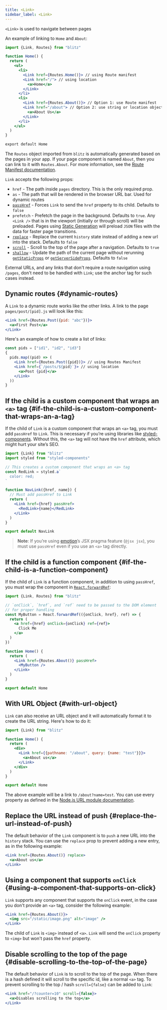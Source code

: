 ```yaml
---
title: <Link>
sidebar_label: <Link>
---
```


`<Link>` is used to navigate between pages

An example of linking to `Home` and `About`:

```jsx
import {Link, Routes} from "blitz"

function Home() {
  return (
    <ul>
      <li>
        <Link href={Routes.Home()}> // using Route manifest
        <Link href="/"> // using location
          <a>Home</a>
        </Link>
      </li>
      <li>
        <Link href={Routes.About()}> // Option 1: use Route manifest
        <Link href="/about"> // Option 2: use string or location object
          <a>About Us</a>
        </Link>
      </li>
    </ul>
  )
}

export default Home
```

The `Routes` object imported from `blitz` is automatically generated based
on the pages in your app. If your page component is named `About`, then
you can link to it with `Routes.About`. For more information, see the
[Route Manifest documentation](./route-manifest).

`Link` accepts the following props:

- `href` - The path inside `pages` directory. This is the only required
  prop.
- `as` - The path that will be rendered in the browser URL bar. Used for
  dynamic routes
- [`passHref`](#if-the-child-is-a-custom-component-that-wraps-an-a-tag) -
  Forces `Link` to send the `href` property to its child. Defaults to
  `false`
- `prefetch` - Prefetch the page in the background. Defaults to `true`.
  Any `<Link />` that is in the viewport (initially or through scroll)
  will be preloaded. Pages using [Static Generation](./get-static-props)
  will preload `JSON` files with the data for faster page transitions.
- [`replace`](#replace-the-url-instead-of-push) - Replace the current
  `history` state instead of adding a new url into the stack. Defaults to
  `false`
- [`scroll`](#disable-scrolling-to-the-top-of-the-page) - Scroll to the
  top of the page after a navigation. Defaults to `true`
- [`shallow`](./shallow-routing) - Update the path of the current page
  without rerunning [`getStaticProps`](./get-static-props) or
  [`getServerSideProps`](./get-server-side-props). Defaults to `false`

External URLs, and any links that don't require a route navigation using
`/pages`, don't need to be handled with `Link`; use the anchor tag for
such cases instead.

## Dynamic routes {#dynamic-routes}

A `Link` to a dynamic route works like the other links. A link to the page
`pages/post/[pid].js` will look like this:

```jsx
<Link href={Routes.Post({pid: "abc"})}>
  <a>First Post</a>
</Link>
```

Here's an example of how to create a list of links:

```jsx
const pids = ["id1", "id2", "id3"]
{
  pids.map((pid) => (
    <Link href={Routes.Post({pid})}> // using Routes Manifest
    <Link href={`/posts/${pid}`}> // using location
      <a>Post {pid}</a>
    </Link>
  ))
}
```

## If the child is a custom component that wraps an `<a>` tag {#if-the-child-is-a-custom-component-that-wraps-an-a-tag}

If the child of `Link` is a custom component that wraps an `<a>` tag, you
must add `passHref` to `Link`. This is necessary if you’re using libraries
like [styled-components](https://styled-components.com/). Without this,
the `<a>` tag will not have the `href` attribute, which might hurt your
site’s SEO.

```jsx
import {Link} from "blitz"
import styled from "styled-components"

// This creates a custom component that wraps an <a> tag
const RedLink = styled.a`
  color: red;
`

function NavLink({href, name}) {
  // Must add passHref to Link
  return (
    <Link href={href} passHref>
      <RedLink>{name}</RedLink>
    </Link>
  )
}

export default NavLink
```

> **Note**: If you’re using [emotion](https://emotion.sh/)’s JSX pragma
> feature (`@jsx jsx`), you must use `passHref` even if you use an `<a>`
> tag directly.

## If the child is a function component {#if-the-child-is-a-function-component}

If the child of `Link` is a function component, in addition to using
`passHref`, you must wrap the component in
[`React.forwardRef`](https://reactjs.org/docs/react-api.html#reactforwardref):

```jsx
import {Link, Routes} from "blitz"

// `onClick`, `href`, and `ref` need to be passed to the DOM element
// for proper handling
const MyButton = React.forwardRef(({onClick, href}, ref) => {
  return (
    <a href={href} onClick={onClick} ref={ref}>
      Click Me
    </a>
  )
})

function Home() {
  return (
    <Link href={Routes.About()} passHref>
      <MyButton />
    </Link>
  )
}

export default Home
```

## With URL Object {#with-url-object}

`Link` can also receive an URL object and it will automatically format it
to create the URL string. Here's how to do it:

```jsx
import {Link} from "blitz"

function Home() {
  return (
    <div>
      <Link href={{pathname: "/about", query: {name: "test"}}}>
        <a>About us</a>
      </Link>
    </div>
  )
}

export default Home
```

The above example will be a link to `/about?name=test`. You can use every
property as defined in the
[Node.js URL module documentation](https://nodejs.org/api/url.html#url_url_strings_and_url_objects).

## Replace the URL instead of push {#replace-the-url-instead-of-push}

The default behavior of the `Link` component is to `push` a new URL into
the `history` stack. You can use the `replace` prop to prevent adding a
new entry, as in the following example:

```jsx
<Link href={Routes.About()} replace>
  <a>About us</a>
</Link>
```

## Using a component that supports `onClick` {#using-a-component-that-supports-on-click}

`Link` supports any component that supports the `onClick` event, in the
case you don't provide an `<a>` tag, consider the following example:

```jsx
<Link href={Routes.About()}>
  <img src="/static/image.png" alt="image" />
</Link>
```

The child of `Link` is `<img>` instead of `<a>`. `Link` will send the
`onClick` property to `<img>` but won't pass the `href` property.

## Disable scrolling to the top of the page {#disable-scrolling-to-the-top-of-the-page}

The default behavior of `Link` is to scroll to the top of the page. When
there is a hash defined it will scroll to the specific id, like a normal
`<a>` tag. To prevent scrolling to the top / hash `scroll={false}` can be
added to `Link`:

```jsx
<Link href="/?counter=10" scroll={false}>
  <a>Disables scrolling to the top</a>
</Link>
```
